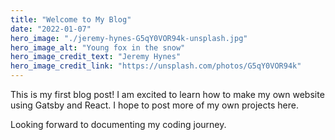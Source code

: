 ```yaml
---
title: "Welcome to My Blog"
date: "2022-01-07"
hero_image: "./jeremy-hynes-G5qY0VOR94k-unsplash.jpg"
hero_image_alt: "Young fox in the snow"
hero_image_credit_text: "Jeremy Hynes"
hero_image_credit_link: "https://unsplash.com/photos/G5qY0VOR94k"
---
```


This is my first blog post! I am excited to learn how to make my own website using Gatsby and React. I hope to post more of my own projects here.

Looking forward to documenting my coding journey.